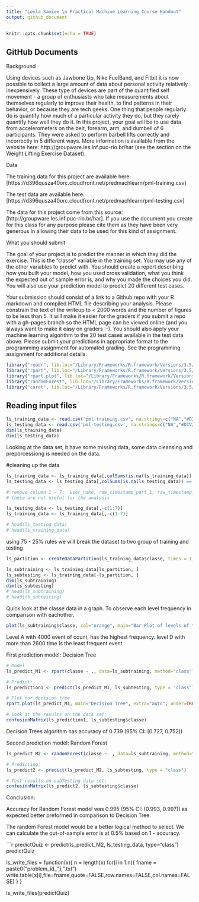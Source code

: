 ```yaml
---
title: "Leyla Samiee \n Practical Machine Learning Course Handout"
output: github_document
---
```


```r
knitr::opts_chunk$set(echo = TRUE)
```

## GitHub Documents

Background

Using devices such as Jawbone Up, Nike FuelBand, and Fitbit it is now possible to collect a large amount of data about personal activity relatively inexpensively. These type of devices are part of the quantified self movement - a group of enthusiasts who take measurements about themselves regularly to improve their health, to find patterns in their behavior, or because they are tech geeks. One thing that people regularly do is quantify how much of a particular activity they do, but they rarely quantify how well they do it. In this project, your goal will be to use data from accelerometers on the belt, forearm, arm, and dumbell of 6 participants. They were asked to perform barbell lifts correctly and incorrectly in 5 different ways. More information is available from the website here: http://groupware.les.inf.puc-rio.br/har (see the section on the Weight Lifting Exercise Dataset).

Data

The training data for this project are available here: [https://d396qusza40orc.cloudfront.net/predmachlearn/pml-training.csv]

The test data are available here: [https://d396qusza40orc.cloudfront.net/predmachlearn/pml-testing.csv]

The data for this project come from this source: [http://groupware.les.inf.puc-rio.br/har]. If you use the document you create for this class for any purpose please cite them as they have been very generous in allowing their data to be used for this kind of assignment.

What you should submit

The goal of your project is to predict the manner in which they did the exercise. This is the “classe” variable in the training set. You may use any of the other variables to predict with. You should create a report describing how you built your model, how you used cross validation, what you think the expected out of sample error is, and why you made the choices you did. You will also use your prediction model to predict 20 different test cases.

Your submission should consist of a link to a Github repo with your R markdown and compiled HTML file describing your analysis. Please constrain the text of the writeup to < 2000 words and the number of figures to be less than 5. It will make it easier for the graders if you submit a repo with a gh-pages branch so the HTML page can be viewed online (and you always want to make it easy on graders :-).
You should also apply your machine learning algorithm to the 20 test cases available in the test data above. Please submit your predictions in appropriate format to the programming assignment for automated grading. See the programming assignment for additional details.


```r

library("readr", lib.loc="/Library/Frameworks/R.framework/Versions/3.5/Resources/library")
library("rpart", lib.loc="/Library/Frameworks/R.framework/Versions/3.5/Resources/library")
library("rpart.plot", lib.loc="/Library/Frameworks/R.framework/Versions/3.5/Resources/library")
library("randomForest", lib.loc="/Library/Frameworks/R.framework/Versions/3.5/Resources/library")
library("caret", lib.loc="/Library/Frameworks/R.framework/Versions/3.5/Resources/library")

```

## Reading input files 

```r
ls_training_data <- read.csv("pml-training.csv", na.strings=c("NA","#DIV/0!", ""))
ls_testing_data <- read.csv('pml-testing.csv', na.strings=c("NA","#DIV/0!", ""))
dim(ls_training_data)
dim(ls_testing_data)
```

Looking at the data set, it have some missing data, some data cleansing and preporcessiong is needed on the data.

#cleaning up the data
```r
ls_training_data <- ls_training_data[,colSums(is.na(ls_training_data)) == 0]
ls_testing_data <- ls_testing_data[,colSums(is.na(ls_testing_data)) == 0]

# remove column 1 - 7:  user_name, raw_timestamp_part_1, raw_timestamp_part_,2 cvtd_timestamp, new_window, and  num_window
# these are not useful for the analysis 

ls_testing_data <- ls_testing_data[,-c(1:7)]
ls_training_data <- ls_training_data[,-c(1:7)]

# head(ls_testing_data)
# head(ls_training_data)
```

using 75 - 25% rules we will break the dataset to two group of training and testing

```r

ls_partition <- createDataPartition(ls_training_data$classe, times = 1, p=0.75,list=FALSE)

ls_subtraining <- ls_training_data[ls_partition, ] 
ls_subtesting <- ls_training_data[-ls_partition, ]
dim(ls_subtraining)
dim(ls_subtesting)
# head(ls_subtraining)
# head(ls_subtesting)

```

Quick look at the classe data in a graph.  To observe each level frequency in comparison with eachother. 

```r
plot(ls_subtraining$classe, col="orange", main="Bar Plot of levels of the variable classe within the subTraining data set", xlab="classe levels", ylab="Frequency")

```
Level A with 4000 event of count, has the highest frequency. level D with more than 2600 time is the least frequent event

First prediction model:  Decision Tree
```r
# Model
ls_predict_M1 <- rpart(classe ~ ., data=ls_subtraining, method="class")

# Predict:
ls_prediction1 <- predict(ls_predict_M1, ls_subtesting, type = "class")

# Plot our decision tree
rpart.plot(ls_predict_M1, main="Decision Tree", extra="auto", under=TRUE, faclen=0)

# Look at the results on the data set:
confusionMatrix(ls_prediction1, ls_subtesting$classe)
```
Decision Trees algorithm has accuracy of 0.739 (95% CI: (0.727, 0.752)) 


Second prediction model:  Random Forest
```r
ls_predict_M2 <- randomForest(classe ~. , data=ls_subtraining, method="class")

# Predicting:
ls_predict2 <- predict(ls_predict_M2, ls_subtesting, type = "class")

# Test results on subTesting data set:
confusionMatrix(ls_predict2, ls_subtesting$classe)

```
Conclusion:

Accuracy for Random Forest model was 0.995 (95% CI: (0.993, 0.997)) as expected better preformed in comparison to Decision Tree. 

The random Forest model would be a better logical method to select.  We can calculate the out-of-sample error is at 0.5% based on 1 - accuracy. 

```r
predictQuiz <- predict(ls_predict_M2, ls_testing_data, type="class")
predictQuiz

ls_write_files = function(x){
  n = length(x)
  for(i in 1:n){
    fname = paste0("problem_id_",i,".txt")
    write.table(x[i],file=fname,quote=FALSE,row.names=FALSE,col.names=FALSE)
  }
}

ls_write_files(predictQuiz)
